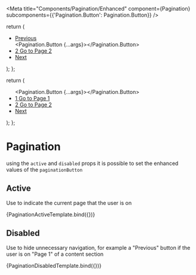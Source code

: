 

<Meta 
    title="Components/Pagination/Enhanced" 
    component={Pagination} 
    subcomponents={{'Pagination.Button': Pagination.Button}}
/>

  return (
    <ul class="pagination">
        <li><a href="#" rel="prev">Previous</a></li>
        <Pagination.Button {...args}></Pagination.Button>
        <li><a href="#">2 <span class="wb-inv">Go to Page 2</span></a></li>
        <li><a href="#" rel="next">Next</a></li>
  </ul>
  );
};

  return (
    <ul class="pagination">
        <Pagination.Button {...args}></Pagination.Button>
        <li><a href="#">1 <span class="wb-inv">Go to Page 1</span></a></li>
        <li><a href="#">2 <span class="wb-inv">Go to Page 2</span></a></li>
        <li><a href="#" rel="next">Next</a></li>
  </ul>
  );
};

# Pagination

using the `active` and `disabled` props it is possible to set the enhanced values of the `paginationButton`

## Active

Use to indicate the current page that the user is on

<Canvas>
    <Story name="Active" args={{active: true, disabled: false, value: '1'}}>
        {PaginationActiveTemplate.bind({})}
    </Story>
</Canvas>

## Disabled

Use to hide unnecessary navigation, for example a "Previous" button if the user is on "Page 1" of a content section

<Canvas>
    <Story name="Disabled" args={{active: false, disabled: true, value: 'prev'}}>
        {PaginationDisabledTemplate.bind({})}
    </Story>
</Canvas>